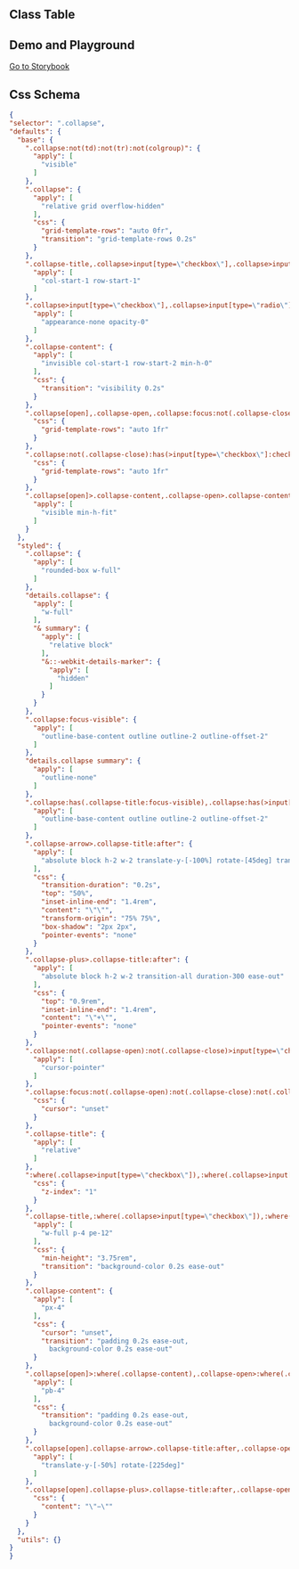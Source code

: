 
## Class Table

<CssTable name="collapse" />

## Demo and Playground

[Go to Storybook](https://story.ui.icebreaker.top/?path=/docs/data-display-collapse--docs)

## Css Schema

```json
{
"selector": ".collapse",
"defaults": {
  "base": {
    ".collapse:not(td):not(tr):not(colgroup)": {
      "apply": [
        "visible"
      ]
    },
    ".collapse": {
      "apply": [
        "relative grid overflow-hidden"
      ],
      "css": {
        "grid-template-rows": "auto 0fr",
        "transition": "grid-template-rows 0.2s"
      }
    },
    ".collapse-title,.collapse>input[type=\"checkbox\"],.collapse>input[type=\"radio\"],.collapse-content": {
      "apply": [
        "col-start-1 row-start-1"
      ]
    },
    ".collapse>input[type=\"checkbox\"],.collapse>input[type=\"radio\"]": {
      "apply": [
        "appearance-none opacity-0"
      ]
    },
    ".collapse-content": {
      "apply": [
        "invisible col-start-1 row-start-2 min-h-0"
      ],
      "css": {
        "transition": "visibility 0.2s"
      }
    },
    ".collapse[open],.collapse-open,.collapse:focus:not(.collapse-close)": {
      "css": {
        "grid-template-rows": "auto 1fr"
      }
    },
    ".collapse:not(.collapse-close):has(>input[type=\"checkbox\"]:checked),.collapse:not(.collapse-close):has(>input[type=\"radio\"]:checked)": {
      "css": {
        "grid-template-rows": "auto 1fr"
      }
    },
    ".collapse[open]>.collapse-content,.collapse-open>.collapse-content,.collapse:focus:not(.collapse-close)>.collapse-content,.collapse:not(.collapse-close)>input[type=\"checkbox\"]:checked~.collapse-content,.collapse:not(.collapse-close)>input[type=\"radio\"]:checked~.collapse-content": {
      "apply": [
        "visible min-h-fit"
      ]
    }
  },
  "styled": {
    ".collapse": {
      "apply": [
        "rounded-box w-full"
      ]
    },
    "details.collapse": {
      "apply": [
        "w-full"
      ],
      "& summary": {
        "apply": [
          "relative block"
        ],
        "&::-webkit-details-marker": {
          "apply": [
            "hidden"
          ]
        }
      }
    },
    ".collapse:focus-visible": {
      "apply": [
        "outline-base-content outline outline-2 outline-offset-2"
      ]
    },
    "details.collapse summary": {
      "apply": [
        "outline-none"
      ]
    },
    ".collapse:has(.collapse-title:focus-visible),.collapse:has(>input[type=\"checkbox\"]:focus-visible),.collapse:has(>input[type=\"radio\"]:focus-visible)": {
      "apply": [
        "outline-base-content outline outline-2 outline-offset-2"
      ]
    },
    ".collapse-arrow>.collapse-title:after": {
      "apply": [
        "absolute block h-2 w-2 translate-y-[-100%] rotate-[45deg] transition-all ease-out"
      ],
      "css": {
        "transition-duration": "0.2s",
        "top": "50%",
        "inset-inline-end": "1.4rem",
        "content": "\"\"",
        "transform-origin": "75% 75%",
        "box-shadow": "2px 2px",
        "pointer-events": "none"
      }
    },
    ".collapse-plus>.collapse-title:after": {
      "apply": [
        "absolute block h-2 w-2 transition-all duration-300 ease-out"
      ],
      "css": {
        "top": "0.9rem",
        "inset-inline-end": "1.4rem",
        "content": "\"+\"",
        "pointer-events": "none"
      }
    },
    ".collapse:not(.collapse-open):not(.collapse-close)>input[type=\"checkbox\"],.collapse:not(.collapse-open):not(.collapse-close)>input[type=\"radio\"]:not(:checked),.collapse:not(.collapse-open):not(.collapse-close)>.collapse-title": {
      "apply": [
        "cursor-pointer"
      ]
    },
    ".collapse:focus:not(.collapse-open):not(.collapse-close):not(.collapse[open])>.collapse-title": {
      "css": {
        "cursor": "unset"
      }
    },
    ".collapse-title": {
      "apply": [
        "relative"
      ]
    },
    ":where(.collapse>input[type=\"checkbox\"]),:where(.collapse>input[type=\"radio\"])": {
      "css": {
        "z-index": "1"
      }
    },
    ".collapse-title,:where(.collapse>input[type=\"checkbox\"]),:where(.collapse>input[type=\"radio\"])": {
      "apply": [
        "w-full p-4 pe-12"
      ],
      "css": {
        "min-height": "3.75rem",
        "transition": "background-color 0.2s ease-out"
      }
    },
    ".collapse-content": {
      "apply": [
        "px-4"
      ],
      "css": {
        "cursor": "unset",
        "transition": "padding 0.2s ease-out,
          background-color 0.2s ease-out"
      }
    },
    ".collapse[open]>:where(.collapse-content),.collapse-open>:where(.collapse-content),.collapse:focus:not(.collapse-close)>:where(.collapse-content),.collapse:not(.collapse-close)>:where(input[type=\"checkbox\"]:checked~.collapse-content),.collapse:not(.collapse-close)>:where(input[type=\"radio\"]:checked~.collapse-content)": {
      "apply": [
        "pb-4"
      ],
      "css": {
        "transition": "padding 0.2s ease-out,
          background-color 0.2s ease-out"
      }
    },
    ".collapse[open].collapse-arrow>.collapse-title:after,.collapse-open.collapse-arrow>.collapse-title:after,.collapse-arrow:focus:not(.collapse-close)>.collapse-title:after,.collapse-arrow:not(.collapse-close)>input[type=\"checkbox\"]:checked~.collapse-title:after,.collapse-arrow:not(.collapse-close)>input[type=\"radio\"]:checked~.collapse-title:after": {
      "apply": [
        "translate-y-[-50%] rotate-[225deg]"
      ]
    },
    ".collapse[open].collapse-plus>.collapse-title:after,.collapse-open.collapse-plus>.collapse-title:after,.collapse-plus:focus:not(.collapse-close)>.collapse-title:after,.collapse-plus:not(.collapse-close)>input[type=\"checkbox\"]:checked~.collapse-title:after,.collapse-plus:not(.collapse-close)>input[type=\"radio\"]:checked~.collapse-title:after": {
      "css": {
        "content": "\"−\""
      }
    }
  },
  "utils": {}
}
}
```